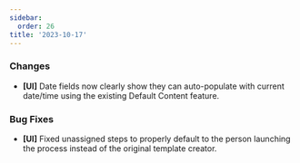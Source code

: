 ```yaml
---
sidebar:
  order: 26
title: '2023-10-17'
---
```


### Changes

- **[UI]** Date fields now clearly show they can auto-populate with current date/time using the existing Default Content feature.

### Bug Fixes

- **[UI]** Fixed unassigned steps to properly default to the person launching the process instead of the original template creator.